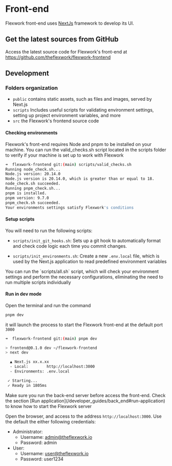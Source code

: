 
# Front-end

Flexwork front-end uses [NextJs](https://nextjs.org/) framework to develop its UI. 

## Get the latest sources from GitHub

Access the latest source code for Flexwork's front-end at https://github.com/theflexwork/flexwork-frontend

## Development

### Folders organization

<FileTree>
  <FileTree.Folder name="flexwork-frontend" defaultOpen>
    <FileTree.Folder name="public" />
    <FileTree.Folder name="scripts" />
    <FileTree.Folder name="src" />
  </FileTree.Folder>
</FileTree>

* `public` contains static assets, such as files and images, served by Next.js
* `scripts` Includes useful scripts for validating environment settings, setting up project environment variables, and more
* `src` the Flexwork's frontend source code

#### Checking environments

Flexwork's front-end requires Node and pnpm to be installed on your machine. You can run the valid_checks.sh script located in the scripts folder to verify if your machine is set up to work with Flexwork

```bash
➜  flexwork-frontend git:(main) scripts/valid_checks.sh 
Running node_check.sh...
Node.js version: 20.14.0
Node.js version is 20.14.0, which is greater than or equal to 18.
node_check.sh succeeded.
Running pnpm_check.sh...
pnpm is installed.
pnpm version: 9.7.0
pnpm_check.sh succeeded.
Your environments settings satisfy Flexwork's conditions
```

#### Setup scripts

You will need to run the following scripts:
* `scripts/init_git_hooks.sh`: Sets up a git hook to automatically format and check code logic each time you commit changes.

* `scripts/init_environments.sh`: Create a new `.env.local` file, which is used by the Next.js application to read predefined environment variables

<Callout emoji="💡">
  You can run the `scripts/all.sh` script, which will check your environment settings and perform the necessary configurations, eliminating the need to run multiple scripts individually
</Callout>

#### Run in dev mode

Open the terminal and run the command
```bash
pnpm dev
```

it will launch the process to start the Flexwork front-end at the default port `3000`
```bash
➜  flexwork-frontend git:(main) pnpm dev

> frontend@0.1.0 dev ~/flexwork-frontend
> next dev

  ▲ Next.js xx.x.xx
  - Local:        http://localhost:3000
  - Environments: .env.local

 ✓ Starting...
 ✓ Ready in 1805ms
```

<Callout type="error" emoji="️🚫">
Make sure you run the back-end server before access the front-end. Check the section
[Run application](/developer_guides/back_end#run-application) to know how to start
the Flexwork server
</Callout>

Open the browser, and access to the address `http://localhost:3000`. Use the default
the either following credentials:

* Administrator:
    * Username: admin@theflexwork.io
    * Password: admin
* User:
    * Username: user@theflexwork.io
    * Password: user1234